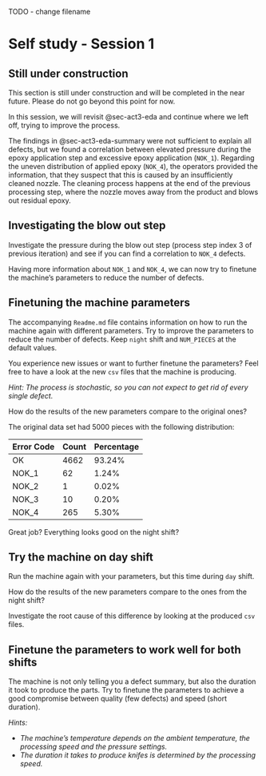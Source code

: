TODO - change filename

# Self study - Session 1 {#sec-act3-selfstudy1}

::: {.callout-caution}
## Still under construction

This section is still under construction and will be completed in the near future.
Please do not go beyond this point for now.
:::

In this session, we will revisit @sec-act3-eda and continue where we left off, trying to improve the process.

The findings in @sec-act3-eda-summary were not sufficient to explain all defects, but we found a correlation between elevated pressure during the epoxy application step and excessive epoxy application (`NOK_1`).
Regarding the uneven distribution of applied epoxy (`NOK_4`), the operators provided the information, that they suspect that this is caused by an insufficiently cleaned nozzle.
The cleaning process happens at the end of the previous processing step, where the nozzle moves away from the product and blows out residual epoxy.

::: {.callout-caution appearance="simple" collapse="true" icon=false}
:::: {#exr-basics-mv-space}
## Investigating the blow out step
::::
Investigate the pressure during the blow out step (process step index 3 of previous iteration) and see if you can find a correlation to `NOK_4` defects.
:::

Having more information about `NOK_1` and `NOK_4`, we can now try to finetune the machine's parameters to reduce the number of defects.

::: {.callout-caution appearance="simple" collapse="true" icon=false}
:::: {#exr-basics-mv-space}
## Finetuning the machine parameters
::::
The accompanying `Readme.md` file contains information on how to run the machine again with different parameters.
Try to improve the parameters to reduce the number of defects.
Keep `night` shift and `NUM_PIECES` at the default values.

You experience new issues or want to further finetune the parameters?
Feel free to have a look at the new `csv` files that the machine is producing.

_Hint: The process is stochastic, so you can not expect to get rid of every single defect._

How do the results of the new parameters compare to the original ones?

The original data set had 5000 pieces with the following distribution:

| Error Code | Count | Percentage |
|------------|-------|------------|
| OK         | 4662  | 93.24%     |
| NOK_1      |   62  |  1.24%     |
| NOK_2      |    1  |  0.02%     |
| NOK_3      |   10  |  0.20%     |
| NOK_4      |  265  |  5.30%     |

:::

Great job? Everything looks good on the night shift?

::: {.callout-caution appearance="simple" collapse="true" icon=false}
:::: {#exr-basics-mv-space}
## Try the machine on day shift
::::
Run the machine again with your parameters, but this time during `day` shift.

How do the results of the new parameters compare to the ones from the night shift?

Investigate the root cause of this difference by looking at the produced `csv` files.
:::

::: {.callout-caution appearance="simple" collapse="true" icon=false}
:::: {#exr-basics-mv-space}
## Finetune the parameters to work well for both shifts
::::
The machine is not only telling you a defect summary, but also the duration it took to produce the parts.
Try to finetune the parameters to achieve a good compromise between quality (few defects) and speed (short duration).

_Hints:_

- _The machine's temperature depends on the ambient temperature, the processing speed and the pressure settings._
- _The duration it takes to produce knifes is determined by the processing speed._

:::
